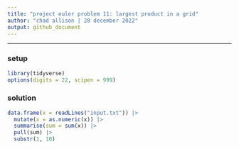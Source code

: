 ---
title: "project euler problem 11: largest product in a grid"
author: "chad allison | 28 december 2022"
output: github_document
---

___

### setup

```{r message = F, warning = F}
library(tidyverse)
options(digits = 22, scipen = 999)
```

### solution

```{r}
data.frame(x = readLines("input.txt")) |>
  mutate(x = as.numeric(x)) |>
  summarise(sum = sum(x)) |>
  pull(sum) |>
  substr(1, 10)
```































